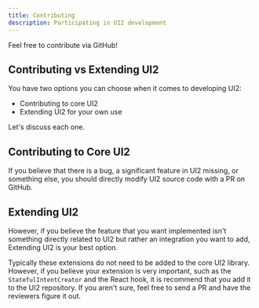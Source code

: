 ```yaml
---
title: Contributing
description: Participating in UI2 development
---
```


<Callout title="TL;DR">
Feel free to contribute via GitHub!
</Callout>

## Contributing vs Extending UI2

You have two options you can choose when it comes to developing UI2:

* Contributing to core UI2
* Extending UI2 for your own use

Let's discuss each one.

## Contributing to Core UI2

If you believe that there is a bug, a significant feature in UI2 missing, or something else, you should directly modify UI2 source code with a PR on GitHub.

## Extending UI2

However, if you believe the feature that you want implemented isn't something directly related to UI2 but rather an integration you want to add, Extending UI2 is your best option.

Typically these extensions do not need to be added to the core UI2 library. However, if you believe your extension is very important, such as the `StatefulIntentCreator` and the React hook, it is recommend that you add it to the UI2 repository. If you aren't sure, feel free to send a PR and have the reviewers figure it out.
